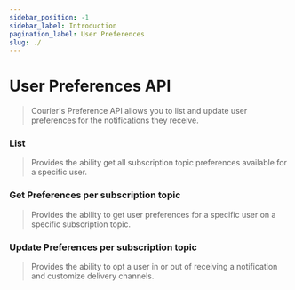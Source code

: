 ```yaml
---
sidebar_position: -1
sidebar_label: Introduction
pagination_label: User Preferences
slug: ./
---
```



# User Preferences API

> Courier's Preference API allows you to list and update user preferences for the notifications they receive.

### List

> Provides the ability get all subscription topic preferences available for a specific user.

### Get Preferences per subscription topic

> Provides the ability to get user preferences for a specific user on a specific subscription topic.

### Update Preferences per subscription topic

> Provides the ability to opt a user in or out of receiving a notification and customize delivery channels.
